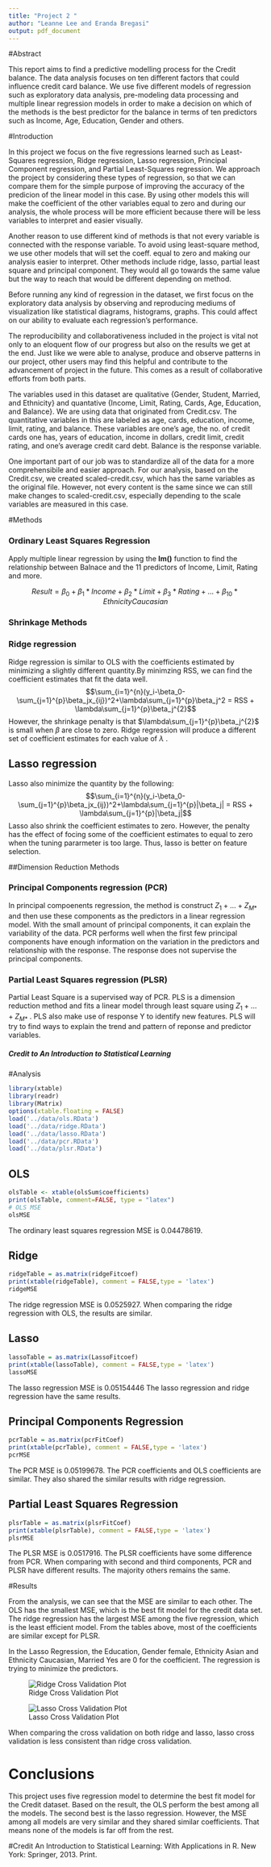 ```yaml
---
title: "Project 2 "
author: "Leanne Lee and Eranda Bregasi"
output: pdf_document
---
```


#Abstract

This report aims to find a predictive modelling process for the Credit balance. The data analysis focuses on ten different factors that could influence credit card balance. We use five different models of regression such as exploratory data analysis, pre-modeling data processing and multiple linear regression models in order to make a decision on which of the methods is the best predictor for the balance in terms of ten predictors such as Income, Age, Education, Gender and others. 


#Introduction

   In this project we focus on the five regressions learned such as Least-Squares regression, Ridge regression, Lasso regression, Principal Component regression, and Partial Least-Squares regression. We approach the project by considering these types of regression, so that we can compare them for the simple purpose of improving the accuracy of the predicion of the linear model in this case. By using other models this will make the coefficient of the other variables equal to zero and during our analysis, the whole process will be more efficient because there will be less variables to interpret and easier visually. 
   
Another reason to use different kind of methods is that not every variable is connected with the response variable. To avoid using least-square method, we use other models that will set the coeff. equal to zero and making our analysis easier to interpret. Other methods include ridge, lasso, partial least square and principal component. They would all go towards the same value but the way to reach that would be different depending on method. 

Before running any kind of regression in the dataset, we first focus on the exploratory data analysis by observing and reproducing mediums of visualization like statistical diagrams, histograms, graphs. This could affect on our ability to evaluate each regression's performance. 

The reproducibility and collaborativeness included in the project is vital not only to an eloquent flow of our progress but also on the results we get at the end. Just like we were able to analyse, produce and observe patterns in our project, other users may find this helpful and contribute to the advancement of project in the future. This comes as a result of  collaborative efforts from both parts. 

The variables used in this dataset are qualitative {Gender, Student, Married, and Ethnicity} and quantative {Income, Limit, Rating, Cards, Age, Education, and Balance}. We are using data that originated from Credit.csv. The quantitative variables in this are labeled as age, cards, education, income, limit, rating, and balance. These variables are one's age, the no. of credit cards one has, years of education, income in dollars, credit limit, credit rating, and one's average credit card debt. Balance is the response variable.  

One important part of our job was to standardize all of the data for a more comprehensibile and easier approach. For our analysis, based on the Credit.csv, we created scaled-credit.csv, which has the same variables as the original file. However, not every content is the same since we can still make changes to scaled-credit.csv, especially depending to the scale variables are measured in this case. 

#Methods

### Ordinary Least Squares Regression
Apply multiple linear regression by using the **lm()** function to find the relationship between Balnace and the 11 predictors of Income, Limit, Rating and more. 

$$Result = \beta_{0}+\beta_{1} * Income + \beta_{2}*Limit + \beta_{3}*Rating + \dots + \beta_{10}*EthnicityCaucasian $$

### Shrinkage Methods

### Ridge regression
Ridge regression is similar to OLS with the coefficients estimated by minimizing a slightly different quantity.By minimzing RSS, we can find the coefficient estimates that fit the data well.
$$\sum_{i=1}^{n}(y_i-\beta_0-\sum_{j=1}^{p}\beta_jx_{ij})^2+\lambda\sum_{j=1}^{p}\beta_j^2 = RSS + \lambda\sum_{j=1}^{p}\beta_j^{2}$$
However, the shrinkage penalty is that $\lambda\sum_{j=1}^{p}\beta_j^{2}$ is small when $\beta$ are close to zero. Ridge regression will produce a different set of coefficient estimates for each value of $\lambda$ .

## Lasso regression
Lasso also minimize the quantity by the following:
$$\sum_{i=1}^{n}(y_i-\beta_0-\sum_{j=1}^{p}\beta_jx_{ij})^2+\lambda\sum_{j=1}^{p}|\beta_j| = RSS + \lambda\sum_{j=1}^{p}|\beta_j|$$
Lasso also shrink the coefficient estimates to zero. However, the penalty has the effect of focing some of the coefficient estimates to equal to zero when the tuning pararmeter is too large. Thus, lasso is better on feature selection.

##Dimension Reduction Methods

### Principal Components regression (PCR)
In principal compoenents regression, the method is construct $Z_1 + \dots + Z_{M*}$ and then use these components as the predictors in a linear regression model. With the small amount of principal components, it can explain the variability of the data. PCR performs well when the first few principal components have enough information on the variation in the predictors and relationship with the response. The response does not supervise the principal components.

### Partial Least Squares regression (PLSR)
Partial Least Square is a supervised way of PCR. PLS is a dimension reduction method and fits a linear model through least square using $Z_1 + \dots + Z_{M*}$ . PLS also make use of response Y to identify new features. PLS will try to find ways to explain the trend and pattern of reponse and predictor variables.

##### Credit to An Introduction to Statistical Learning

#Analysis

```r
library(xtable)
library(readr)
library(Matrix)
options(xtable.floating = FALSE)
load('../data/ols.RData')
load('../data/ridge.RData')
load('../data/lasso.RData')
load('../data/pcr.RData')
load('../data/plsr.RData')
```

## OLS
```r
olsTable <- xtable(olsSum$coefficients)
print(olsTable, comment=FALSE, type = "latex")
# OLS MSE
olsMSE
```

The ordinary least squares regression MSE is 0.04478619. 

## Ridge 

```r
ridgeTable = as.matrix(ridgeFitcoef)
print(xtable(ridgeTable), comment = FALSE,type = 'latex')
ridgeMSE
```

The ridge regression MSE is 0.0525927.
When comparing the ridge regression with OLS, the results are similar.

## Lasso 

```r
lassoTable = as.matrix(LassoFitcoef)
print(xtable(lassoTable), comment = FALSE,type = 'latex')
lassoMSE
```

The lasso regression MSE is 0.05154446
The lasso regression and ridge regression have the same results.

## Principal Components Regression

```r
pcrTable = as.matrix(pcrFitCoef)
print(xtable(pcrTable), comment = FALSE,type = 'latex')
pcrMSE
```

The PCR MSE is 0.05199678.
The PCR coefficients and OLS coefficients are similar. They also shared the similar results with ridge regression. 

## Partial Least Squares Regression

```r
plsrTable = as.matrix(plsrFitCoef)
print(xtable(plsrTable), comment = FALSE,type = 'latex')
plsrMSE
```

The PLSR MSE is 0.0517916.
The PLSR coefficients have some difference from PCR. When comparing with second and third components, PCR and PLSR have different results. The majority others remains the same. 

#Results

From the analysis, we can see that the MSE are similar to each other. The OLS has the smallest MSE, which is the best fit model for the credit data set. The ridge regression has the largest MSE among the five regression, which is the least efficient model. From the tables above, most of the coefficients are similar except for PLSR. 

In the Lasso Regression, the Education, Gender female, Ethnicity Asian and Ethnicity Caucasian, Married Yes are 0 for the coefficient. The regression is trying to minimize the predictors.

![Ridge Cross Validation Plot](../images/ridgeCV.png)

![Lasso Cross Validation Plot](../images/lassoCV.png)

When comparing the cross validation on both ridge and lasso, lasso cross validation is less consistent than ridge cross validation.

# Conclusions
This project uses five regression model to determine the best fit model for the Credit dataset. Based on the result, the OLS perform the best among all the models. The second best is the lasso regression. However, the MSE among all models are very similar and they shared similar coefficients. That means none of the models is far off from the rest. 

#Credit
An Introduction to Statistical Learning: With Applications in R. New York: Springer, 2013. Print.